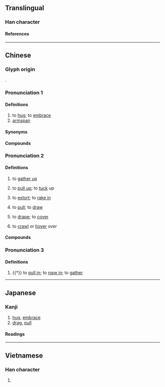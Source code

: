 {{also|搂}}
{{character info}}
==Translingual==

===Han character===
{{Han char|rn=64|rad=手|as=11|sn=14|four=55044|canj=QLLV|ids=⿰扌婁}}

====References====
{{Han ref|kx=0450.090|dkj=12595|dj=0800.280|hdz=31946.020|uh=645F}}

----

==Chinese==
{{zh-forms|s=搂}}

===Glyph origin===
{{Han etym}}
{{Han compound|手|婁|ls=psc|c1=s|c2=p|t1=hand}}.

===Pronunciation 1===
{{zh-pron
|m=lǒu
|c=lau5
|h=pfs=lèu
|j=lou2
|md=lēu
|mn=xm,zz:ló͘/qz:lió
|w=
|x=lou3
|mc=
|oc=
|cat=v,cls
}}

====Definitions====
{{zh-hanzi}}

# to [[hug]]; to [[embrace]]
# [[armspan]]

====Synonyms====
{{zh-dial}}

====Compounds====
{{zh-der|摟抱|摟住}}

===Pronunciation 2===
{{zh-pron
|m=lōu
|c=lau1
|h=pfs=
|md=lèu
|mn=xm,zz:lô͘/qz:liô
|w=
|mc=y
|oc=y
|cat=v
}}

====Definitions====
{{zh-hanzi}}

# to [[gather up]]
# {{lb|zh|colloquial}} to [[pull up]]; to [[tuck]] up
# to [[extort]]; to [[rake in]]
# {{lb|zh|dialectal}} to [[pull]]; to [[draw]]
# {{lb|zh|Cantonese|dialectal Hakka}} to [[drape]]; to [[cover]]
# {{lb|zh|Cantonese|of insects}} to [[crawl]] or [[hover]] over

====Compounds====
{{zh-der|摟包兒|摟衣裳|摟貨|摟攬|摟包兒匠|摟溝子|摟搜|摟財|摟頭|摟錢}}

===Pronunciation 3===
{{zh-pron
|m=lóu
|c=lau4
|h=pfs=
|md=
|mn=
|w=
|mc=y
|oc=y
|cat=v
}}

====Definitions====
{{zh-hanzi}}

# {{†}} to [[pull in]]; to [[rope in]]; to [[gather]]

{{zh-cat|Intermediate}}

----

==Japanese==

===Kanji===
{{ja-kanji|grade=|rs=手11}}

# [[hug]], [[embrace]]
# [[drag]], [[pull]]

====Readings====
{{ja-readings
|on=ろう, る
|kun=ひく
}}

----

==Vietnamese==

===Han character===
{{vi-readings|rs=手11|reading=[[lùa]], [[lâu]]}}

# {{rfdef|vi|sort=手11}}

{{cln|vi|Han tu}}